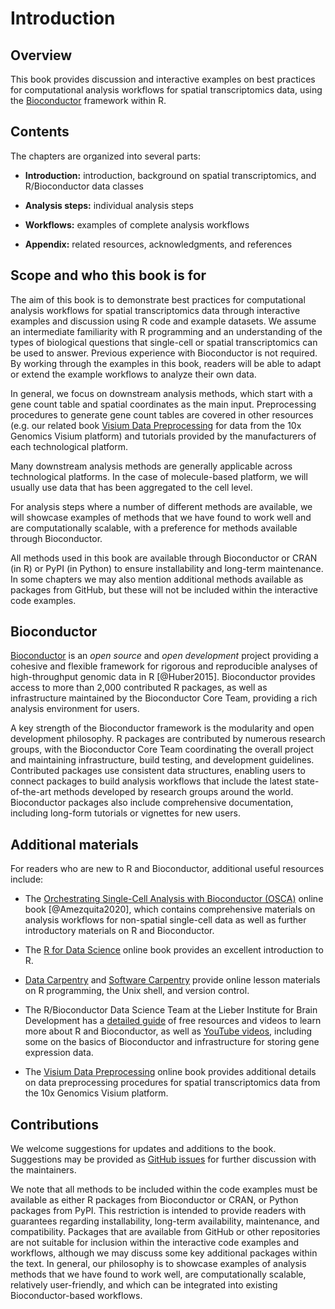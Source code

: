 # Introduction {#sec-introduction}


## Overview

This book provides discussion and interactive examples on best practices for computational analysis workflows for spatial transcriptomics data, using the [Bioconductor](http://bioconductor.org/) framework within R.



## Contents

The chapters are organized into several parts:

- **Introduction:** introduction, background on spatial transcriptomics, and R/Bioconductor data classes

- **Analysis steps:** individual analysis steps

- **Workflows:** examples of complete analysis workflows

- **Appendix:** related resources, acknowledgments, and references



## Scope and who this book is for

The aim of this book is to demonstrate best practices for computational analysis workflows for spatial transcriptomics data through interactive examples and discussion using R code and example datasets. We assume an intermediate familiarity with R programming and an understanding of the types of biological questions that single-cell or spatial transcriptomics can be used to answer. Previous experience with Bioconductor is not required. By working through the examples in this book, readers will be able to adapt or extend the example workflows to analyze their own data.

In general, we focus on downstream analysis methods, which start with a gene count table and spatial coordinates as the main input. Preprocessing procedures to generate gene count tables are covered in other resources (e.g. our related book [Visium Data Preprocessing](https://lmweber.org/Visium-data-preprocessing/) for data from the 10x Genomics Visium platform) and tutorials provided by the manufacturers of each technological platform.

Many downstream analysis methods are generally applicable across technological platforms. In the case of molecule-based platform, we will usually use data that has been aggregated to the cell level.

For analysis steps where a number of different methods are available, we will showcase examples of methods that we have found to work well and are computationally scalable, with a preference for methods available through Bioconductor.

All methods used in this book are available through Bioconductor or CRAN (in R) or PyPI (in Python) to ensure installability and long-term maintenance. In some chapters we may also mention additional methods available as packages from GitHub, but these will not be included within the interactive code examples.



## Bioconductor

[Bioconductor](http://bioconductor.org/) is an *open source* and *open development* project providing a cohesive and flexible framework for rigorous and reproducible analyses of high-throughput genomic data in R [@Huber2015]. Bioconductor provides access to more than 2,000 contributed R packages, as well as infrastructure maintained by the Bioconductor Core Team, providing a rich analysis environment for users.

A key strength of the Bioconductor framework is the modularity and open development philosophy. R packages are contributed by numerous research groups, with the Bioconductor Core Team coordinating the overall project and maintaining infrastructure, build testing, and development guidelines. Contributed packages use consistent data structures, enabling users to connect packages to build analysis workflows that include the latest state-of-the-art methods developed by research groups around the world. Bioconductor packages also include comprehensive documentation, including long-form tutorials or vignettes for new users.



## Additional materials

For readers who are new to R and Bioconductor, additional useful resources include:

- The [Orchestrating Single-Cell Analysis with Bioconductor (OSCA)](https://osca.bioconductor.org/) online book [@Amezquita2020], which contains comprehensive materials on analysis workflows for non-spatial single-cell data as well as further introductory materials on R and Bioconductor.

- The [R for Data Science](https://r4ds.had.co.nz/) online book provides an excellent introduction to R.

- [Data Carpentry](https://datacarpentry.org/) and [Software Carpentry](https://software-carpentry.org/) provide online lesson materials on R programming, the Unix shell, and version control.

- The R/Bioconductor Data Science Team at the Lieber Institute for Brain Development has a [detailed guide](https://lcolladotor.github.io/bioc_team_ds/rbioconductor-data-science-bootcamps.html) of free resources and videos to learn more about R and Bioconductor, as well as [YouTube videos](https://www.youtube.com/c/LeonardoColladoTorres/playlists), including some on the basics of Bioconductor and infrastructure for storing gene expression data.

- The [Visium Data Preprocessing](https://lmweber.org/Visium-data-preprocessing/) online book provides additional details on data preprocessing procedures for spatial transcriptomics data from the 10x Genomics Visium platform.



## Contributions

We welcome suggestions for updates and additions to the book. Suggestions may be provided as [GitHub issues](https://github.com/lmweber/BestPracticesST/issues) for further discussion with the maintainers.

We note that all methods to be included within the code examples must be available as either R packages from Bioconductor or CRAN, or Python packages from PyPI. This restriction is intended to provide readers with guarantees regarding installability, long-term availability, maintenance, and compatibility. Packages that are available from GitHub or other repositories are not suitable for inclusion within the interactive code examples and workflows, although we may discuss some key additional packages within the text. In general, our philosophy is to showcase examples of analysis methods that we have found to work well, are computationally scalable, relatively user-friendly, and which can be integrated into existing Bioconductor-based workflows.
